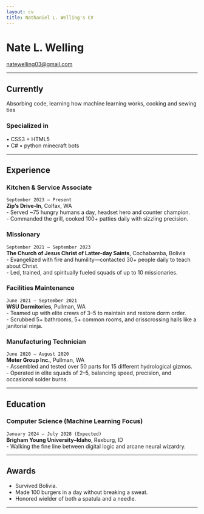 ```yaml
---
layout: cv
title: Nathaniel L. Welling's CV
---
```


# Nate L. Welling

<div id="webaddress">
<a href="mailto:natewelling03@gmail.com">natewelling03@gmail.com</a> 
</div>

---

## Currently

Absorbing code, learning how machine learning works, cooking and sewing ties

### Specialized in

• CSS3 + HTML5  
• C# 
• python minecraft bots

---

## Experience

### Kitchen & Service Associate  
`September 2023 – Present`  
**Zip’s Drive-In**, Colfax, WA  
- Served ~75 hungry humans a day, headset hero and counter champion.  
- Commanded the grill, cooked 100+ patties daily with sizzling precision.

### Missionary  
`September 2021 – September 2023`  
**The Church of Jesus Christ of Latter-day Saints**, Cochabamba, Bolivia  
- Evangelized with fire and humility—contacted 30+ people daily to teach about Christ.  
- Led, trained, and spiritually fueled squads of up to 10 missionaries.

### Facilities Maintenance  
`June 2021 – September 2021`  
**WSU Dormitories**, Pullman, WA  
- Teamed up with elite crews of 3–5 to maintain and restore dorm order.  
- Scrubbed 5+ bathrooms, 5+ common rooms, and crisscrossing halls like a janitorial ninja.

### Manufacturing Technician  
`June 2020 – August 2020`  
**Meter Group Inc.**, Pullman, WA  
- Assembled and tested over 50 parts for 15 different hydrological gizmos.  
- Operated in elite squads of 2–5, balancing speed, precision, and occasional solder burns.

---

## Education

### Computer Science (Machine Learning Focus)  
`January 2024 – July 2028 (Expected)`  
**Brigham Young University–Idaho**, Rexburg, ID  
- Walking the fine line between digital logic and arcane neural wizardry.

---

## Awards

- Survived Bolivia.  
- Made 100 burgers in a day without breaking a sweat.  
- Honored wielder of both a spatula and a needle.

---

<!-- ### Footer

Last updated: [Insert cosmic timestamp here] -->
